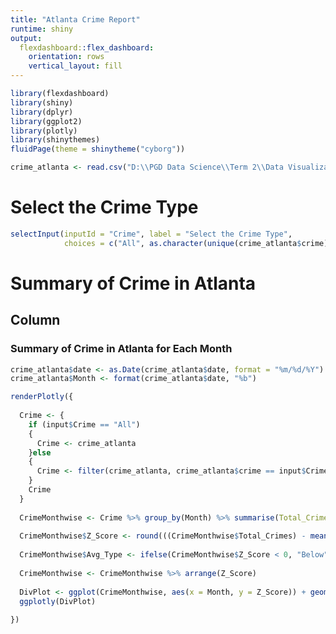 ```yaml
---
title: "Atlanta Crime Report"
runtime: shiny
output: 
  flexdashboard::flex_dashboard:
    orientation: rows
    vertical_layout: fill
---
```


```r
library(flexdashboard)
library(shiny)
library(dplyr)
library(ggplot2)
library(plotly)
library(shinythemes)
fluidPage(theme = shinytheme("cyborg"))

crime_atlanta <- read.csv("D:\\PGD Data Science\\Term 2\\Data Visualization\\Datasets\\Crime in Atlanta 2009-2017\\Crime in Atlanta 2009-2017.csv")
```

Select the Crime Type {.sidebar}
=======================================================================

```r
selectInput(inputId = "Crime", label = "Select the Crime Type", 
            choices = c("All", as.character(unique(crime_atlanta$crime))))
```

Summary of Crime in Atlanta
=======================================================================
Column
-----------------------------------------------------------------------

### Summary of Crime in Atlanta for Each Month

```r
crime_atlanta$date <- as.Date(crime_atlanta$date, format = "%m/%d/%Y")
crime_atlanta$Month <- format(crime_atlanta$date, "%b")

renderPlotly({
  
  Crime <- {
    if (input$Crime == "All")
    {
      Crime <- crime_atlanta
    }else
    {
      Crime <- filter(crime_atlanta, crime_atlanta$crime == input$Crime)
    }
    Crime
  } 
  
  CrimeMonthwise <- Crime %>% group_by(Month) %>% summarise(Total_Crimes = n())
  
  CrimeMonthwise$Z_Score <- round(((CrimeMonthwise$Total_Crimes) - mean(CrimeMonthwise$Total_Crimes))/sd(CrimeMonthwise$Total_Crimes), 2)
  
  CrimeMonthwise$Avg_Type <- ifelse(CrimeMonthwise$Z_Score < 0, "Below", "Above")
  
  CrimeMonthwise <- CrimeMonthwise %>% arrange(Z_Score)
  
  DivPlot <- ggplot(CrimeMonthwise, aes(x = Month, y = Z_Score)) + geom_bar(stat = "identity", aes(fill = Avg_Type, width = 0.5)) + scale_x_discrete(limits = month.abb) + scale_fill_manual(name = "Crime", labels = c("Above Average", "Below Average"), values = c("Above" = "Red", "Below" = "Blue")) + labs(title = "Monthwise Crime Report", subtitle = "Monthwise Crime Report Based on Average Crime", captions = "Source: Data.World", y = "Normalized Crime Rate") + theme_classic()
  ggplotly(DivPlot)
  
})
```
